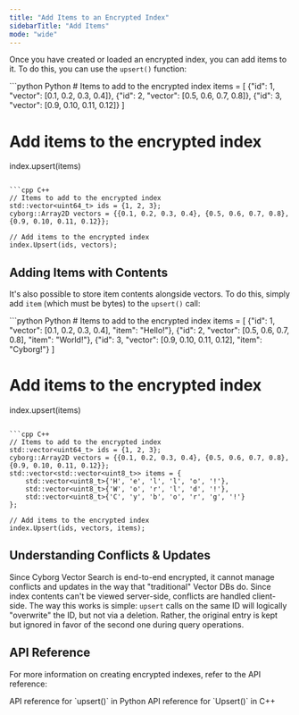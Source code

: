 ```yaml
---
title: "Add Items to an Encrypted Index"
sidebarTitle: "Add Items"
mode: "wide"
---
```


Once you have created or loaded an encrypted index, you can add items to it. To do this, you can use the `upsert()` function:

<CodeGroup>
```python Python
# Items to add to the encrypted index
items = [
    {"id": 1, "vector": [0.1, 0.2, 0.3, 0.4]},
    {"id": 2, "vector": [0.5, 0.6, 0.7, 0.8]},
    {"id": 3, "vector": [0.9, 0.10, 0.11, 0.12]}
]

# Add items to the encrypted index
index.upsert(items)
```

```cpp C++
// Items to add to the encrypted index
std::vector<uint64_t> ids = {1, 2, 3};
cyborg::Array2D vectors = {{0.1, 0.2, 0.3, 0.4}, {0.5, 0.6, 0.7, 0.8}, {0.9, 0.10, 0.11, 0.12}};

// Add items to the encrypted index
index.Upsert(ids, vectors);
```
</CodeGroup>

## Adding Items with Contents

It's also possible to store item contents alongside vectors. To do this, simply add `item` (which must be bytes) to the `upsert()` call:

<CodeGroup>
```python Python
# Items to add to the encrypted index
items = [
    {"id": 1, "vector": [0.1, 0.2, 0.3, 0.4], "item": "Hello!"},
    {"id": 2, "vector": [0.5, 0.6, 0.7, 0.8], "item": "World!"},
    {"id": 3, "vector": [0.9, 0.10, 0.11, 0.12], "item": "Cyborg!"}
]

# Add items to the encrypted index
index.upsert(items)
```

```cpp C++
// Items to add to the encrypted index
std::vector<uint64_t> ids = {1, 2, 3};
cyborg::Array2D vectors = {{0.1, 0.2, 0.3, 0.4}, {0.5, 0.6, 0.7, 0.8}, {0.9, 0.10, 0.11, 0.12}};
std::vector<std::vector<uint8_t>> items = {
    std::vector<uint8_t>{'H', 'e', 'l', 'l', 'o', '!'},
    std::vector<uint8_t>{'W', 'o', 'r', 'l', 'd', '!'},
    std::vector<uint8_t>{'C', 'y', 'b', 'o', 'r', 'g', '!'}
};

// Add items to the encrypted index
index.Upsert(ids, vectors, items);
```
</CodeGroup>

## Understanding Conflicts & Updates

Since Cyborg Vector Search is end-to-end encrypted, it cannot manage conflicts and updates in the way that "traditional" Vector DBs do. Since index contents can't be viewed server-side, conflicts are handled client-side. The way this works is simple: `upsert` calls on the same ID will logically "overwrite" the ID, but not via a deletion. Rather, the original entry is kept but ignored in favor of the second one during query operations.

## API Reference

For more information on creating encrypted indexes, refer to the API reference:

<CardGroup cols={2}>
    <Card title="Python API Reference" href="../../api-reference/python/encrypted-index/upsert" icon="python">
        API reference for `upsert()` in Python
    </Card>
    <Card title="C++ API Reference" href="../../api-reference/cpp/encrypted-index/upsert" icon="brackets-curly">
        API reference for `Upsert()` in C++
    </Card>
</CardGroup>